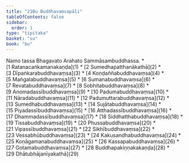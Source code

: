```yaml
---
title: "21Bu Buddhavaṃsapāḷi"
tableOfContents: false
sidebar:
  order: 1
type: "tipitaka"
basket: "su"
book: "bu"
---
```


<Paragraph number="1" type="center" book="bu">
Namo tassa Bhagavato Arahato Sammāsambuddhassa.

</Paragraph>

<TableOfContents book="bu" section="21">
* [1 Ratanacaṅkamanakaṇḍa](1)
* [2 Sumedhapatthanākathā](2)
* [3 Dīpaṅkarabuddhavaṃsa](3)
* [4 Koṇḍaññabuddhavaṃsa](4)
* [5 Maṅgalabuddhavaṃsa](5)
* [6 Sumanabuddhavaṃsa](6)
* [7 Revatabuddhavaṃsa](7)
* [8 Sobhitabuddhavaṃsa](8)
* [9 Anomadassībuddhavaṃsa](9)
* [10 Padumabuddhavaṃsa](10)
* [11 Nāradabuddhavaṃsa](11)
* [12 Padumuttarabuddhavaṃsa](12)
* [13 Sumedhabuddhavaṃsa](13)
* [14 Sujātabuddhavaṃsa](14)
* [15 Piyadassībuddhavaṃsa](15)
* [16 Atthadassībuddhavaṃsa](16)
* [17 Dhammadassībuddhavaṃsa](17)
* [18 Siddhatthabuddhavaṃsa](18)
* [19 Tissabuddhavaṃsa](19)
* [20 Phussabuddhavaṃsa](20)
* [21 Vipassībuddhavaṃsa](21)
* [22 Sikhībuddhavaṃsa](22)
* [23 Vessabhūbuddhavaṃsa](23)
* [24 Kakusandhabuddhavaṃsa](24)
* [25 Koṇāgamanabuddhavaṃsa](25)
* [26 Kassapabuddhavaṃsa](26)
* [27 Gotamabuddhavaṃsa](27)
* [28 Buddhapakiṇṇakakaṇḍa](28)
* [29 Dhātubhājanīyakathā](29)
</TableOfContents>
